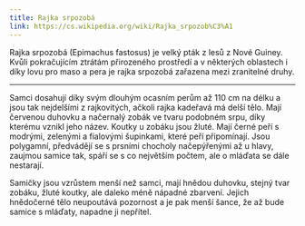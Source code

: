 ```yaml
---
title: Rajka srpozobá
link: https://cs.wikipedia.org/wiki/Rajka_srpozob%C3%A1
---
```


Rajka srpozobá (Epimachus fastosus) je velký pták z lesů z Nové Guiney. Kvůli pokračujícím ztrátám přirozeného prostředí a v některých oblastech i díky lovu pro maso a pera je rajka srpozobá zařazena mezi zranitelné druhy.

---

Samci dosahují díky svým dlouhým ocasním perům až 110 cm na délku a jsou tak nejdelšími z rajkovitých, ačkoli rajka kadeřavá má delší tělo. Mají červenou duhovku a načernalý zobák ve tvaru podobném srpu, díky kterému vznikl jeho název. Koutky u zobáku jsou žluté. Mají černé peří s modrými, zelenými a fialovými šupinkami, které peří připomínají. Jsou polygamní, předvádějí se s prsními chocholy načepýřenými až u hlavy, zaujmou samice tak, spáří se s co největším počtem, ale o mláďata se dále nestarají.

Samičky jsou vzrůstem menší než samci, mají hnědou duhovku, stejný tvar zobáku, žluté koutky, ale daleko méně nápadné zbarvení. Jejich hnědočerné tělo neupoutává pozornost a je pak menší šance, že až bude samice s mláďaty, napadne ji nepřítel.
